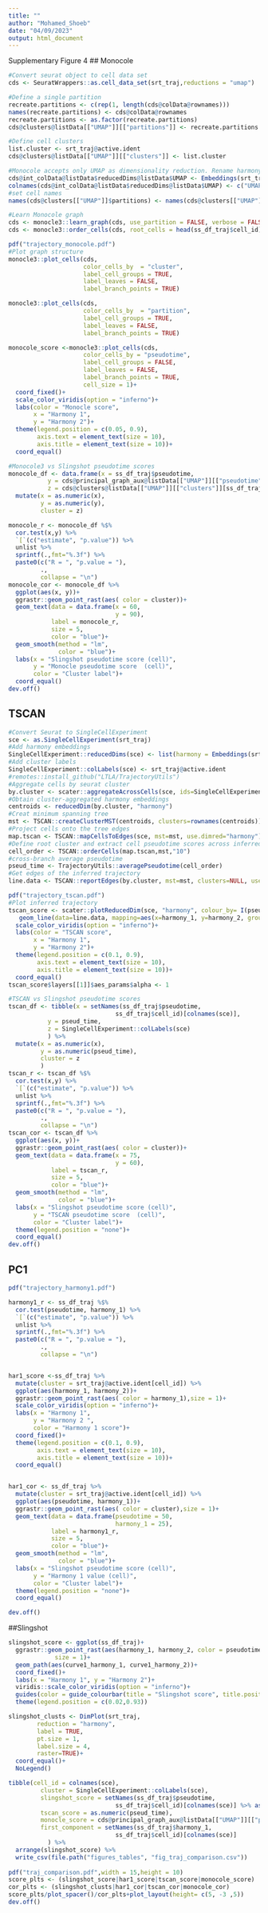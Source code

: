 ---
title: ""
author: "Mohamed_Shoeb"
date: "04/09/2023"
output: html_document
---

Supplementary Figure 4
## Monocole
```{r}
#Convert seurat object to cell data set
cds <- SeuratWrappers::as.cell_data_set(srt_traj,reductions = "umap")

#Define a single partition
recreate.partitions <- c(rep(1, length(cds@colData@rownames)))
names(recreate.partitions) <- cds@colData@rownames
recreate.partitions <- as.factor(recreate.partitions)
cds@clusters@listData[["UMAP"]][["partitions"]] <- recreate.partitions

#Define cell clusters
list.cluster <- srt_traj@active.ident
cds@clusters@listData[["UMAP"]][["clusters"]] <- list.cluster

#Monocole accepts only UMAP as dimensionality reduction. Rename harmony embedding as UMAP
cds@int_colData@listData$reducedDims@listData$UMAP <- Embeddings(srt_traj, "harmony")[,1:2]
colnames(cds@int_colData@listData$reducedDims@listData$UMAP) <- c("UMAP_1", "UMAP_2")
#set cell names
names(cds@clusters[["UMAP"]]$partitions) <- names(cds@clusters[["UMAP"]]$clusters)

#Learn Monocole graph
cds <- monocle3::learn_graph(cds, use_partition = FALSE, verbose = FALSE, close_loop = FALSE)
cds <- monocle3::order_cells(cds, root_cells = head(ss_df_traj$cell_id))

pdf("trajectory_monocole.pdf")
#Plot graph structure
monocle3::plot_cells(cds,
                     color_cells_by  = "cluster",
                     label_cell_groups = TRUE,
                     label_leaves = FALSE,
                     label_branch_points = TRUE)

monocle3::plot_cells(cds,
                     color_cells_by  = "partition",
                     label_cell_groups = TRUE,
                     label_leaves = FALSE,
                     label_branch_points = TRUE)

monocole_score <-monocle3::plot_cells(cds, 
                     color_cells_by = "pseudotime",
                     label_cell_groups = FALSE,
                     label_leaves = FALSE,
                     label_branch_points = TRUE,
                     cell_size = 1)+
  coord_fixed()+
  scale_color_viridis(option = "inferno")+
  labs(color = "Monocle score",
       x = "Harmony 1",
       y = "Harmony 2")+
  theme(legend.position = c(0.05, 0.9),
        axis.text = element_text(size = 10),
        axis.title = element_text(size = 10))+
  coord_equal()

#Monocole3 vs Slingshot pseudotime scores
monocole_df <- data.frame(x = ss_df_traj$pseudotime,
           y = cds@principal_graph_aux@listData[["UMAP"]][["pseudotime"]][ss_df_traj$cell_id],
           z = cds@clusters@listData[["UMAP"]][["clusters"]][ss_df_traj$cell_id]) %>% 
  mutate(x = as.numeric(x),
         y = as.numeric(y),
         cluster = z)

monocole_r <- monocole_df %$%
  cor.test(x,y) %>%
  `[`(c("estimate", "p.value")) %>%
  unlist %>%
  sprintf(.,fmt="%.3f") %>% 
  paste0(c("R = ", "p.value = "),
         .,
         collapse = "\n")
monocole_cor <- monocole_df %>% 
  ggplot(aes(x, y))+
  ggrastr::geom_point_rast(aes( color = cluster))+
  geom_text(data = data.frame(x = 60,
                              y = 90),
            label = monocole_r,
            size = 5,
            color = "blue")+
  geom_smooth(method = "lm",
              color = "blue")+
  labs(x = "Slingshot pseudotime score (cell)",
       y = "Monocle pseudotime score  (cell)",
       color = "Cluster label")+
  coord_equal()
dev.off()
```

## TSCAN
```{r}
#Convert Seurat to SingleCellExperiment
sce <- as.SingleCellExperiment(srt_traj)
#Add harmony embeddings
SingleCellExperiment::reducedDims(sce) <- list(harmony = Embeddings(srt_traj, "harmony")[,1:2])
#Add cluster labels
SingleCellExperiment::colLabels(sce) <- srt_traj@active.ident
#remotes::install_github("LTLA/TrajectoryUtils")
#Aggregate cells by seurat cluster
by.cluster <- scater::aggregateAcrossCells(sce, ids=SingleCellExperiment::colLabels(sce))
#Obtain cluster-aggregated harmony embeddings
centroids <- reducedDim(by.cluster, "harmony")
#Creat minimum spanning tree
mst <- TSCAN::createClusterMST(centroids, clusters=rownames(centroids))
#Project cells onto the tree edges
map.tscan <- TSCAN::mapCellsToEdges(sce, mst=mst, use.dimred="harmony")
#Define root cluster and extract cell pseudotime scores across inferred branches 
cell_order <- TSCAN::orderCells(map.tscan,mst,"10")
#cross-branch average pseudotime
pseud_time <- TrajectoryUtils::averagePseudotime(cell_order)
#Get edges of the inferred trajectory
line.data <- TSCAN::reportEdges(by.cluster, mst=mst, clusters=NULL, use.dimred="harmony")

pdf("trajectory_tscan.pdf")
#Plot inferred trajectory
tscan_score <- scater::plotReducedDim(sce, "harmony", colour_by= I(pseud_time))+
   geom_line(data=line.data, mapping=aes(x=harmony_1, y=harmony_2, group=edge))+
  scale_color_viridis(option = "inferno")+
  labs(color = "TSCAN score",
       x = "Harmony 1",
       y = "Harmony 2")+
  theme(legend.position = c(0.1, 0.9),
        axis.text = element_text(size = 10),
        axis.title = element_text(size = 10))+
  coord_equal()
tscan_score$layers[[1]]$aes_params$alpha <- 1

#TSCAN vs Slingshot pseudotime scores
tscan_df <- tibble(x = setNames(ss_df_traj$pseudotime,
                              ss_df_traj$cell_id)[colnames(sce)],
           y = pseud_time,
           z = SingleCellExperiment::colLabels(sce)
           ) %>% 
  mutate(x = as.numeric(x),
         y = as.numeric(pseud_time),
         cluster = z
         )
tscan_r <- tscan_df %$%
  cor.test(x,y) %>%
  `[`(c("estimate", "p.value")) %>%
  unlist %>%
  sprintf(.,fmt="%.3f") %>% 
  paste0(c("R = ", "p.value = "),
         .,
         collapse = "\n")
tscan_cor <- tscan_df %>% 
  ggplot(aes(x, y))+
  ggrastr::geom_point_rast(aes( color = cluster))+
  geom_text(data = data.frame(x = 75,
                              y = 60),
            label = tscan_r,
            size = 5,
            color = "blue")+
  geom_smooth(method = "lm",
              color = "blue")+
  labs(x = "Slingshot pseudotime score (cell)",
       y = "TSCAN pseudotime score  (cell)",
       color = "Cluster label")+
  theme(legend.position = "none")+
  coord_equal()
dev.off()
```

## PC1
```{r}
pdf("trajectory_harmony1.pdf")

harmony1_r <- ss_df_traj %$%
  cor.test(pseudotime, harmony_1) %>%
  `[`(c("estimate", "p.value")) %>%
  unlist %>%
  sprintf(.,fmt="%.3f") %>% 
  paste0(c("R = ", "p.value = "),
         .,
         collapse = "\n")


har1_score <-ss_df_traj %>% 
  mutate(cluster = srt_traj@active.ident[cell_id]) %>% 
  ggplot(aes(harmony_1, harmony_2))+
  ggrastr::geom_point_rast(aes( color = harmony_1),size = 1)+
  scale_color_viridis(option = "inferno")+
  labs(x = "Harmony 1",
       y = "Harmony 2 ",
       color = "Harmony 1 score")+
  coord_fixed()+
  theme(legend.position = c(0.1, 0.9),
        axis.text = element_text(size = 10),
        axis.title = element_text(size = 10))+
  coord_equal()


har1_cor <- ss_df_traj %>% 
  mutate(cluster = srt_traj@active.ident[cell_id]) %>% 
  ggplot(aes(pseudotime, harmony_1))+
  ggrastr::geom_point_rast(aes( color = cluster),size = 1)+
  geom_text(data = data.frame(pseudotime = 50,
                              harmony_1 = 25),
            label = harmony1_r,
            size = 5,
            color = "blue")+
  geom_smooth(method = "lm",
              color = "blue")+
  labs(x = "Slingshot pseudotime score (cell)",
       y = "Harmony 1 value (cell)",
       color = "Cluster label")+
  theme(legend.position = "none")+
  coord_equal()

dev.off()
```

##Slingshot
```{r}
slingshot_score <- ggplot(ss_df_traj)+
  ggrastr::geom_point_rast(aes(harmony_1, harmony_2, color = pseudotime),
             size = 1)+
  geom_path(aes(curve1_harmony_1, curve1_harmony_2))+
  coord_fixed()+
  labs(x = "Harmony 1", y = "Harmony 2")+
  viridis::scale_color_viridis(option = "inferno")+
  guides(color = guide_colourbar(title = "Slingshot score", title.position = "top", direction = "vertical"))+
  theme(legend.position = c(0.02,0.93))

slingshot_clusts <- DimPlot(srt_traj,
        reduction = "harmony",
        label = TRUE,
        pt.size = 1,
        label.size = 4,
        raster=TRUE)+
  coord_equal()+
  NoLegend()


```

```{r}
tibble(cell_id = colnames(sce),
         cluster = SingleCellExperiment::colLabels(sce),
         slingshot_score = setNames(ss_df_traj$pseudotime,
                              ss_df_traj$cell_id)[colnames(sce)] %>% as.numeric(),
         tscan_score = as.numeric(pseud_time),
         monocle_score = cds@principal_graph_aux@listData[["UMAP"]][["pseudotime"]][cell_id],
         first_component = setNames(ss_df_traj$harmony_1,
                              ss_df_traj$cell_id)[colnames(sce)]
           ) %>% 
  arrange(slingshot_score) %>% 
  write_csv(file.path("figures_tables", "fig_traj_comparison.csv"))
 
pdf("traj_comparison.pdf",width = 15,height = 10)
score_plts <- (slingshot_score|har1_score|tscan_score|monocole_score)
cor_plts <- (slingshot_clusts|har1_cor|tscan_cor|monocole_cor)
score_plts/plot_spacer()/cor_plts+plot_layout(height= c(5, -3 ,5))
dev.off()

```
